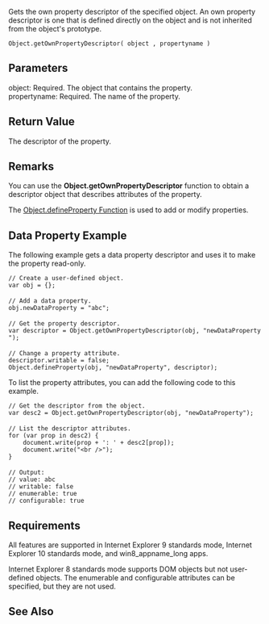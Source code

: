 Gets the own property descriptor of the specified object. An own property descriptor is one that is defined directly on the object and is not inherited from the object's prototype.

 Object.getOwnPropertyDescriptor( object , propertyname )

==Parameters==
; object: Required. The object that contains the property.
; propertyname: Required. The name of the property.

==Return Value==
The descriptor of the property.


==Remarks==
You can use the '''Object.getOwnPropertyDescriptor''' function to obtain a descriptor object that describes attributes of the property.

The [[Object/Object.defineProperty|Object.defineProperty Function]] is used to add or modify properties.


==Data Property Example==
The following example gets a data property descriptor and uses it to make the property read-only.

 // Create a user-defined object.
 var obj = {};
 
 // Add a data property.
 obj.newDataProperty = "abc";
 
 // Get the property descriptor.
 var descriptor = Object.getOwnPropertyDescriptor(obj, "newDataProperty");
 
 // Change a property attribute.
 descriptor.writable = false;
 Object.defineProperty(obj, "newDataProperty", descriptor);
To list the property attributes, you can add the following code to this example.

 // Get the descriptor from the object.
 var desc2 = Object.getOwnPropertyDescriptor(obj, "newDataProperty");
 
 // List the descriptor attributes.
 for (var prop in desc2) {
     document.write(prop + ': ' + desc2[prop]);
     document.write("&lt;br /&gt;");
 }
 
 // Output:
 // value: abc
 // writable: false
 // enumerable: true
 // configurable: true

==Requirements==
All features are supported in Internet Explorer 9 standards mode, Internet Explorer 10 standards mode, and win8_appname_long apps.

Internet Explorer 8 standards mode supports DOM objects but not user-defined objects. The enumerable and configurable attributes can be specified, but they are not used.


==See Also==

              
